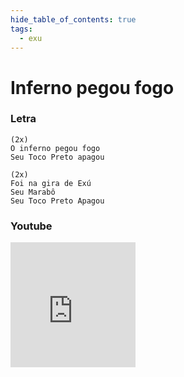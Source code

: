 ```yaml
---
hide_table_of_contents: true
tags:
  - exu
---
```


# Inferno pegou fogo

### Letra

```text
(2x)
O inferno pegou fogo
Seu Toco Preto apagou

(2x)
Foi na gira de Exú
Seu Marabô
Seu Toco Preto Apagou
```

### Youtube

<iframe
  width="200"
  height="200"
  src="https://www.youtube.com/embed/xHjiQJe3wdM"
  title="YouTube video player"
  frameborder="0"
  allow="accelerometer; autoplay; clipboard-write; encrypted-media; gyroscope; picture-in-picture; web-share"
  referrerpolicy="strict-origin-when-cross-origin"
  allowfullscreen
></iframe>
